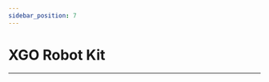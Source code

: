 ```yaml
---
sidebar_position: 7
---
```




# XGO Robot Kit
---

<cardbox>
  <card
    href="./xgo-robot-kit/"
    title="XGO Robot Kit"
    description="micro:bit XGO robot is an AI dog robot with 12 DOFs designed for the artificial intelligence education for teenagers. It supports omni-movement and is able to perform as a real pet dog. Students are able to get a good understanding of AI technology from the learning of the mechanism, the electronic knowledge, programming and the AI while playing it."
    img={xgo_robot_kit_Icon}
  />
</cardbox>

<cardbox>
  <card
    href="./xgo-robot-kit-v2/"
    title="XGO Robot Kit V2"
    description="XGO Robot Kit V2 is a 15-degree-of-freedom desktop-level Al quadruped robot dog. The XGO Robot Kit V2 is equipped with a robotic arm and end jaws for flexible gripping and carrying of objects. XGO Robot Kit V2 adopts 2.3KG.CM bus serial servo as the joint, which can realize omnidirectional movement, six-dimensional posture control, posture stabilization, multiple motion gait and clamping tasks, and is equipped with IMU, joint position sensor and The internal IMU, joint position sensor and current sensor feedback its own attitude and joint angle and torque for internal algorithm and secondary development. The XGO Robot Kit V2 supports both graphical programming and Python code programming. This makes it the ideal machine for learning, teaching and research."
    img={xgo_robot_kit_v2_Icon}
  />
</cardbox>
